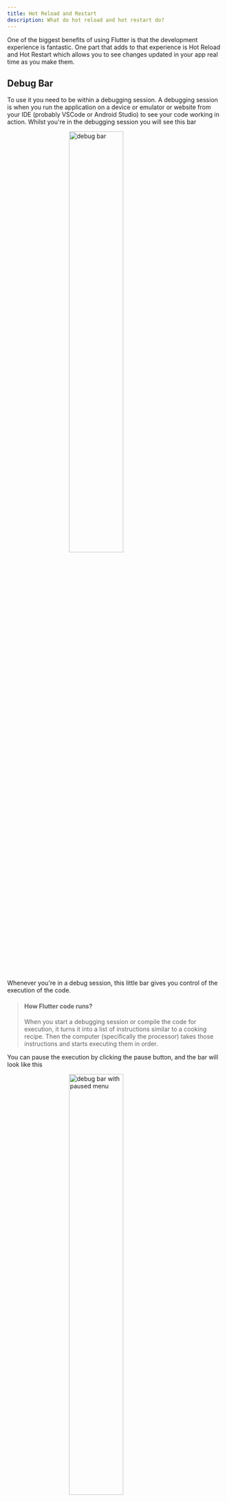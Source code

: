 ```yaml
---
title: Hot Reload and Restart
description: What do hot reload and hot restart do?
---
```


One of the biggest benefits of using Flutter is that the development experience is fantastic. One part that adds to that experience is Hot Reload and Hot Restart which allows you to see changes updated in your app real time as you make them.

## Debug Bar
To use it you need to be within a debugging session. A debugging session is when you run the application on a device or emulator or website from your IDE (probably VSCode or Android Studio) to see your code working in action. Whilst you're in the debugging session you will see this bar 

<img src="/hot_reload/debug_bar.png" width="50%" style="margin-left: 9rem" alt="debug bar" />

Whenever you're in a debug session, this little bar gives you control of the execution of the code. 

> #### How Flutter code runs?
> When you start a debugging session or compile the code for execution, it turns it into a list of instructions similar to a cooking recipe. Then the computer (specifically the processor) takes those instructions and starts executing them in order.

You can pause the execution by clicking the pause button, and the bar will look like this

<img src="/hot_reload/debug_bar2.png" width="50%" style="margin-left: 9rem" alt="debug bar with paused menu" />

Going from left to right you options are:
* **Continue** - Resume the execution of the code
* **Step Over** - If there is a function call, run that function, and then stop the code right after it's done
* **Step Into** - Take the next step of the execution, if there is a function step into that function
* **Step Out** - If you stepped into a function, run the rest of the function, and stop where you would have if you did a Step Over
* **Hot Reload** - Keep reading this page, we're going to go deeper on this
* **Hot Restart** - Keep reading this page, we're going to go deeper on this
* **Stop** - Ends the debugging session
* **Open DevTools Widget Inspector Page** - Opens <a href="/flutter/devtools">Widget Inspector Tool</a>

Now let's actually focus on the title of this doc: these two buttons
<img src="/hot_reload/debug_bar3.png" width="50%" style="margin-left: 9rem" alt="arrow pointing at hot restart and reload buttons"/>

## Hot Reload ⚡️
To understand Hot Reload you need to understand how the <a href="/flutter/widget_tree">Widget Tree</a> works. 

Hot Reload is used when you have made some changes to your code and you want to see them reflected in the debugging session you are running. When you press Hot Reload you will magically see your application update with all the changes you implemented. 

### What's going on under the hood?
Flutter takes a looks through the <a href="/flutter/widget_tree">Widget Tree</a> to find the widgets that could have been affected. The only those widgets that got affected, get re-rendered. This is why it is so fast, and also why the current state of the applications doesn't get affected. With the default counter app you notice that the counter stays when you change the color of the app bar for example. That's because the portion of the <a href="/flutter/widget_tree">Widget Tree</a> that includes the `AppBar` is not the same where the counter is.

> #### Side Note
> Even if you updated something within the same Widget Tree section of the counter it will still retain the state. This is because the state is stored in something called an Element Tree. When I'm writing this the docs talking about Element Tree are not created. If I forgot about this doc, and you see a doc somewhere talking about Element Tree, please leave an issue so I can link to it here 😊

## Hot Restart 🔄
Hot Reload was special because it retains the state of the application, and Hot Restart is here to throw all that away. That's the big difference between the two. Instead of only rerendering a portion of the <a href="/flutter/widget_tree">Widget Tree</a>, Hot Restart just throws the whole <a href="/flutter/widget_tree">Widget Tree</a> away and starts over. 

With Hot Restart you are getting a brand new start to your application. Think of it as stopping the debug session and restarting it again, but way faster. 

> #### Side Note
> There are still times when you need to completely stop the debugging session, and start it back up. The most common examples are when you add some packages or assets to the pubspec.yaml file. These need to go through the whole process so all the resources get loaded into the device or emulator properly.
